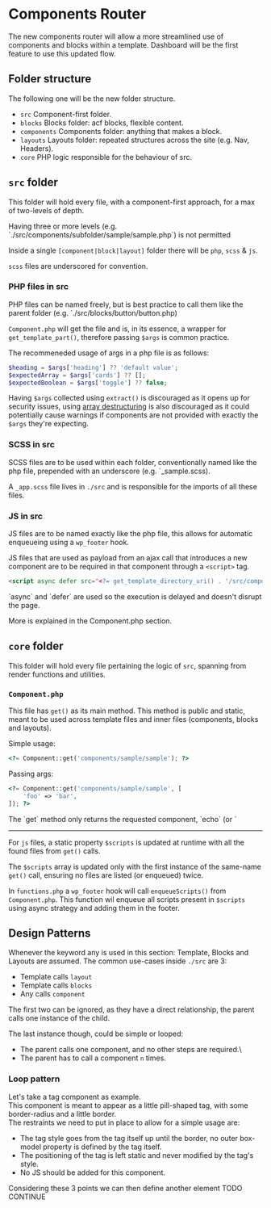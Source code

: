
# Components Router

The new components router will allow a more streamlined use of components and blocks within a template.
Dashboard will be the first feature to use this updated flow.

## Folder structure

The following one will be the new folder structure.

<FileTree>
    <FileTree.Folder name="core" open={true}>
        <FileTree.File name="Component.php" />
    </FileTree.Folder>
    <FileTree.Folder name="src" open={true}>
        <FileTree.Folder name="blocks" open={true}>
            <FileTree.Folder name="..." open={true}>
            </FileTree.Folder>
        </FileTree.Folder>
        <FileTree.Folder name="components" open={true}>
            <FileTree.Folder name="button" open={true}>
                <FileTree.File name="button.php" />
                <FileTree.File name="button.scss" />
                <FileTree.File name="_button.js" />
            </FileTree.Folder>
        </FileTree.Folder>
        <FileTree.Folder name="layouts" open={true}>
            <FileTree.Folder name="..." open={true}>
            </FileTree.Folder>
        </FileTree.Folder>
    </FileTree.Folder>
</FileTree>

- `src` Component-first folder.
- `blocks` Blocks folder: acf blocks, flexible content.
- `components` Components folder: anything that makes a block.
- `layouts` Layouts folder: repeated structures across the site (e.g. Nav, Headers).
- `core` PHP logic responsible for the behaviour of src.

## `src` folder

This folder will hold every file, with a component-first approach, for a max of two-levels of depth.

<Callout type="warning">
    Having three or more levels (e.g. `./src/components/subfolder/sample/sample.php`) is not permitted
</Callout>

Inside a single `[component|block|layout]` folder there will be `php`, `scss` & `js`.

`scss` files are underscored for convention.

### PHP files in src

PHP files can be named freely, but is best practice to call them like the parent folder (e.g. `./src/blocks/button/button.php)

`Component.php` will get the file and is, in its essence, a wrapper for `get_template_part()`, therefore passing `$args` is common practice.

The recommeneded usage of args in a php file is as follows:

```php
$heading = $args['heading'] ?? 'default value';
$expectedArray = $args['cards'] ?? [];
$expectedBoolean = $args['toggle'] ?? false;
```
Having `$args` collected using `extract()` is discouraged as it opens up for security issues, using [array destructuring](https://www.php.net/manual/en/language.types.array.php) is also discouraged as it could potentially cause warnings if components are not provided with exactly the `$args` they're expecting.

### SCSS in src

SCSS files are to be used within each folder, conventionally named like the php file, prepended with an underscore (e.g. `_sample.scss).

A `_app.scss` file lives in `./src` and is responsible for the imports of all these files.

### JS in src

JS files are to be named exactly like the php file, this allows for automatic enqueueing using a `wp_footer` hook.

JS files that are used as payload from an ajax call that introduces a new component are to be required in that component through a `<script>` tag.

```html
<script async defer src="<?= get_template_directory_uri() . '/src/components/sample/specialfile.js'; ?>"></script>
```
<Callout type="warning">
    `async` and `defer` are used so the execution is delayed and doesn't disrupt the page.
</Callout>

More is explained in the Component.php section.

## `core` folder

This folder will hold every file pertaining the logic of `src`, spanning from render functions and utilities.

### `Component.php`

This file has `get()` as its main method. This method is public and static, meant to be used across template files and inner files (components, blocks and layouts).

Simple usage:

```php
<?= Component::get('components/sample/sample'); ?>
```

Passing args:

```php
<?= Component::get('components/sample/sample', [
    'foo' => 'bar',
]); ?>
```

<Callout type="warning">
    The `get` method only returns the requested component, `echo` (or `<?=`) will be needed to output content
</Callout>

***

For `js` files, a static property `$scripts` is updated at runtime with all the found files from `get()` calls.

The `$scripts` array is updated only with the first instance of the same-name `get()` call, ensuring no files are listed (or enqueued) twice.

In `functions.php` a `wp_footer` hook will call `enqueueScripts()` from `Component.php`. This function wil enqueue all scripts present in `$scripts` using async strategy and adding them in the footer.

## Design Patterns

Whenever the keyword any is used in this section: Template, Blocks and Layouts are assumed.
The common use-cases inside `./src` are 3:

- Template calls `layout`
- Template calls `blocks`
- Any calls `component`

The first two can be ignored, as they have a direct relationship, the parent calls one instance of the child.

The last instance though, could be simple or looped:
- The parent calls one component, and no other steps are required.\
- The parent has to call a component `n` times.

### Loop pattern
Let's take a tag component as example.\
This component is meant to appear as a little pill-shaped tag, with some border-radius and a little border.\
The restraints we need to put in place to allow for a simple usage are:
- The tag style goes from the tag itself up until the border, no outer box-model property is defined by the tag itself.
- The positioning of the tag is left static and never modified by the tag's style.
- No JS should be added for this component.

Considering these 3 points we can then define another element TODO CONTINUE
